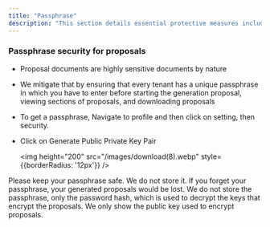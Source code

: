 ```yaml
---
title: "Passphrase"
description: "This section details essential protective measures including two-factor authentication and passphrase-based document encryption to safeguard user accounts and sensitive proposal documents."
---
```


### Passphrase security for proposals

* Proposal documents are highly sensitive documents by nature

* We mitigate that by ensuring that every tenant has a unique passphrase in which you have to enter before starting the generation proposal, viewing sections of proposals, and downloading proposals

* To get a passphrase, Navigate to profile and then click on setting, then security.&#x20;

* Click on Generate Public Private Key Pair

  <img height="200" src="/images/download(8).webp" style={{borderRadius: '12px'}} />

<Warning>
Please keep your passphrase safe. We do not store it. If you forget your passphrase, your generated proposals would be lost.
</Warning>

<Info>
We do not store the passphrase, only the password hash, which is used to decrypt the keys that encrypt the proposals.
</Info>

<Note>
We only show the public key used to encrypt proposals.
</Note>